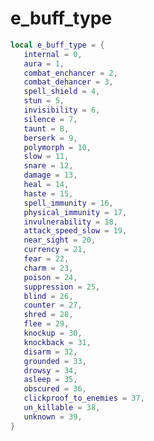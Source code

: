 # e_buff_type

```lua
local e_buff_type = {
   internal = 0,
   aura = 1,
   combat_enchancer = 2,
   combat_dehancer = 3,
   spell_shield = 4,
   stun = 5,
   invisibility = 6,
   silence = 7,
   taunt = 8,
   berserk = 9,
   polymorph = 10,
   slow = 11,
   snare = 12,
   damage = 13,
   heal = 14,
   haste = 15,
   spell_immunity = 16,
   physical_immunity = 17,
   invulnerability = 18,
   attack_speed_slow = 19,
   near_sight = 20,
   currency = 21,
   fear = 22,
   charm = 23,
   poison = 24,
   suppression = 25,
   blind = 26,
   counter = 27,
   shred = 28,
   flee = 29,
   knockup = 30,
   knockback = 31,
   disarm = 32,
   grounded = 33,
   drowsy = 34,
   asleep = 35,
   obscured = 36,
   clickproof_to_enemies = 37,
   un_killable = 38,
   unknown = 39,
}
```
